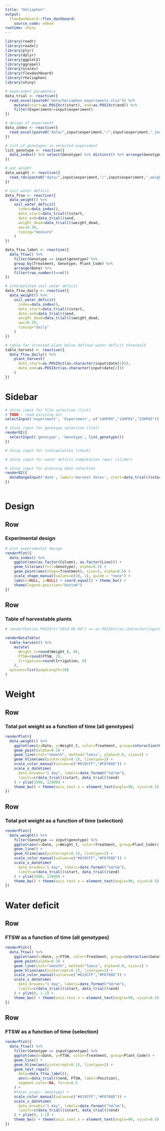 ```yaml
---
title: "Heliaphen"
output:
  flexdashboard::flex_dashboard:
    source_code: embed
runtime: shiny
---
```


```r
library(readr)
library(readxl)
library(plyr)
library(dplyr)
library(ggplot2)
library(ggrepel)
library(scales)
library(flexdashboard)
library(rheliaphen)
library(shiny)

# experiment parameters
data_trial <- reactive({
  read_excel(paste0("data/heliaphen_experiments.xlsx")) %>% 
    mutate(start=as.POSIXct(start), end=as.POSIXct(end)) %>% 
    filter(Experiment==input$experiment)
})

# design of experiment
data_index <- reactive({
  read_excel(paste0("data/",input$experiment,"/",input$experiment,"_index.xlsx"))
})

# list of genotypes in selected experiment
list_genotype <- reactive({
  data_index() %>% select(Genotype) %>% distinct() %>% arrange(Genotype) %>% .$Genotype
})

# pot weight
data_weight <- reactive({
  read_rds(paste0("data/",input$experiment,"/",input$experiment,"_weight.rds")) 
})

# soil water deficit
data_ftsw <- reactive({
  data_weight() %>%
    soil_water_deficit(
      index=data_index(),
      date_start=data_trial()$start,
      date_end=data_trial()$end,
      weight_dead=data_trial()$weight_dead,
      awc=0.39,
      timing="measure"
    ) 
})

data_ftsw_label <- reactive({
  data_ftsw() %>%
    filter(Genotype == input$genotype) %>%
    group_by(Treatment, Genotype, Plant_Code) %>%
    arrange(Date) %>%
    filter(row_number()==n())
})

# interpolated soil water deficit
data_ftsw_daily <- reactive({
  data_weight() %>%
    soil_water_deficit(
      index=data_index(),
      date_start=data_trial()$start,
      date_end=data_trial()$end,
      weight_dead=data_trial()$weight_dead,
      awc=0.39,
      timing="daily"
    ) 
})

# table for stressed plant below defined water deficit threshold
table_harvest <- reactive({
  data_ftsw_daily() %>%
    plant_harvest(
      date_start=as.POSIXct(as.character(input$date[1])),
      date_end=as.POSIXct(as.character(input$date[2]))
    )
})

```


Sidebar {.sidebar}
=====================================
```r

# shiny input for file selection (list)
# TODO : read existing dir
selectInput('experiment', 'Experiment', c("14HP09","15HP01","15HP03"))

# shiny input for genotype selection (list)
renderUI({
  selectInput('genotype', 'Genotype', list_genotype())
})

# shiny input for interpolation (check)

# shiny input for water deficit computation (awc) (slider)

# shiny input for planning date selection
renderUI({
  dateRangeInput('date', label='Harvest dates', start=data_trial()$start, end=data_trial()$end)
})
  


```


Design {data-orientation=rows}
=====================================  
    
Row {data-height=250}
-------------------------------------
    
### Experimental design
```r
# plot experimental design
renderPlot({
  data_index() %>% 
    ggplot(aes(as.factor(Column), as.factor(Line))) +
    geom_tile(aes(fill=Genotype), alpha=0.5) +
    geom_point(aes(shape=Treatment), size=5, alpha=0.5) +
    scale_shape_manual(values=c(19, 1), guide = "none") +
    labs(x=NULL, y=NULL) + coord_equal() + theme_bw() +
    theme(legend.position="bottom")
})

```


Row {data-height=600}
-------------------------------------

### Table of harvestable plants
```r

# renderText(as.POSIXct("2014-06-04") == as.POSIXct(as.character(input$date[1])))

renderDataTable(
  table_harvest() %>%
    mutate(
      Weight_t=round(Weight_t, 0),
      FTSW=round(FTSW, 2),
      Irrigation=round(Irrigation, 0)
    ),
  options=list(pageLength=10)
)


```



Weight
=====================================     
   
Row 
-------------------------------------

### Total pot weight as a function of time (all genotypes)
```r

renderPlot({
  data_weight() %>%
    ggplot(aes(x=Date, y=Weight_t, color=Treatment, group=interaction(Genotype, Treatment))) +
    geom_point(alpha=0.3) +
    geom_line(stat="smooth", method="loess", alpha=0.8, size=1) +
    geom_hline(aes(yintercept=0.1), linetype=2) +  
    scale_color_manual(values=c("#619CFF","#F8766D")) +
    scale_x_datetime(
      date_breaks="1 day", labels=date_format("%d/%m"),
      limits=c(data_trial()$start, data_trial()$end)
    ) + ylim(3500, 12000) +
    theme_bw() + theme(axis.text.x = element_text(angle=90, vjust=0.5), legend.position="none")
})

```


Row 
-------------------------------------

### Total pot weight as a function of time (selection)
```r

renderPlot({
  data_weight() %>%
    filter(Genotype == input$genotype) %>%
    ggplot(aes(x=Date, y=Weight_t, color=Treatment, group=Plant_Code)) +
    geom_line() +
    geom_hline(aes(yintercept=0.1), linetype=2) +
    scale_color_manual(values=c("#619CFF","#F8766D")) +
    scale_x_datetime(
      date_breaks="1 day", labels=date_format("%d/%m"),
      limits=c(data_trial()$start, data_trial()$end)
    ) + ylim(3500, 12000) +
    theme_bw() + theme(axis.text.x = element_text(angle=90, vjust=0.5), legend.position="none")
})

```




Water deficit
=====================================     
   
Row
-------------------------------------

### FTSW as a function of time (all genotypes)
```r

renderPlot({
  data_ftsw() %>%
    ggplot(aes(x=Date, y=FTSW, color=Treatment, group=interaction(Genotype, Treatment))) +
    geom_point(alpha=0.3) +
    geom_line(stat="smooth", method="loess", alpha=0.8, size=1) +
    geom_hline(aes(yintercept=0.1), linetype=2) +  
    scale_color_manual(values=c("#619CFF","#F8766D")) +
    scale_x_datetime(
      date_breaks="1 day", labels=date_format("%d/%m"),
      limits=c(data_trial()$start, data_trial()$end)
    ) + ylim(0, 1.1) +
    theme_bw() + theme(axis.text.x = element_text(angle=90, vjust=0.5), legend.position="none")
})

```

Row
-------------------------------------

### FTSW as a function of time (selection)
```r

renderPlot({
  data_ftsw() %>%
    filter(Genotype == input$genotype) %>%
    ggplot(aes(x=Date, y=FTSW, color=Treatment, group=Plant_Code)) +
    geom_line() +
    geom_hline(aes(yintercept=0.1), linetype=2) +
    geom_text_repel(
      data=data_ftsw_label(),
      aes(x=data_trial()$end, FTSW, label=Position),
      segment.color=NA, force=0.5
    ) +
    #facet_wrap(~ Genotype) +
    scale_color_manual(values=c("#619CFF","#F8766D")) +
    scale_x_datetime(
      date_breaks="1 day", labels=date_format("%d/%m"),
      limits=c(data_trial()$start, data_trial()$end)
    ) + ylim(0, 1.1) +
    theme_bw() + theme(axis.text.x = element_text(angle=90, vjust=0.5), legend.position="none")
})

```


